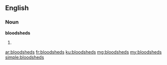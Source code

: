 ==English==

===Noun===
'''bloodsheds'''

# {{plural of|bloodshed}}

[[ar:bloodsheds]]
[[fr:bloodsheds]]
[[ku:bloodsheds]]
[[mg:bloodsheds]]
[[my:bloodsheds]]
[[simple:bloodsheds]]